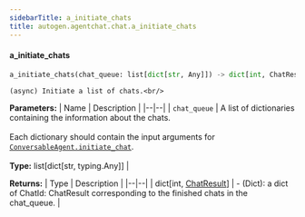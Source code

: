 ```yaml
---
sidebarTitle: a_initiate_chats
title: autogen.agentchat.chat.a_initiate_chats
---
```


<code class="doc-symbol doc-symbol-heading doc-symbol-function"></code>
#### a_initiate_chats

```python
a_initiate_chats(chat_queue: list[dict[str, Any]]) -> dict[int, ChatResult]
```

    (async) Initiate a list of chats.<br/>

<b>Parameters:</b>
| Name | Description |
|--|--|
| `chat_queue` | A list of dictionaries containing the information about the chats.<br/><br/>Each dictionary should contain the input arguments for [`ConversableAgent.initiate_chat`](/docs/api-reference/autogen/ConversableAgent#initiate-chat).<br/><br/>**Type:** list[dict[str, typing.Any]] |

<b>Returns:</b>
| Type | Description |
|--|--|
| dict[int, [ChatResult](/docs/api-reference/autogen/ChatResult)] | - (Dict): a dict of ChatId: ChatResult corresponding to the finished chats in the chat_queue. |

<br />